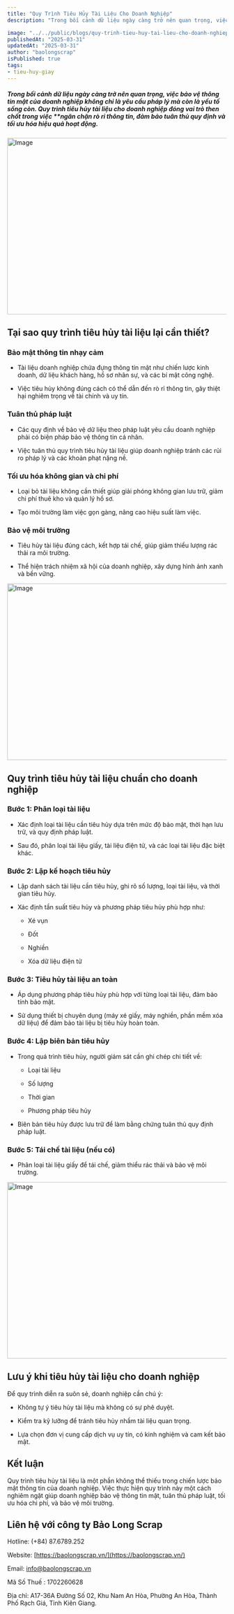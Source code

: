 ```yaml
---
title: "Quy Trình Tiêu Hủy Tài Liệu Cho Doanh Nghiệp"
description: "Trong bối cảnh dữ liệu ngày càng trở nên quan trọng, việc bảo vệ thông tin mật của doanh nghiệp không chỉ là yêu cầu pháp lý mà còn là yếu tố sống còn. Quy trình tiêu hủy tài liệu cho doanh nghiệp đóng vai trò then chốt trong việc **ngăn chặn rò rỉ thông tin, đảm bảo tuân thủ quy định và tối ưu hóa hiệu quả hoạt động."

image: "../../public/blogs/quy-trinh-tieu-huy-tai-lieu-cho-doanh-nghiep-2.jpg"
publishedAt: "2025-03-31"
updatedAt: "2025-03-31"
author: "baolongscrap"
isPublished: true
tags:
- tieu-huy-giay
---
```


##### Trong bối cảnh dữ liệu ngày càng trở nên quan trọng, việc bảo vệ thông tin mật của doanh nghiệp không chỉ là yêu cầu pháp lý mà còn là yếu tố sống còn. Quy trình tiêu hủy tài liệu cho doanh nghiệp đóng vai trò then chốt trong việc **ngăn chặn rò rỉ thông tin, đảm bảo tuân thủ quy định và tối ưu hóa hiệu quả hoạt động.

<Image 
  src="/blogs/quy-trinh-tieu-huy-tai-lieu-cho-doanh-nghiep-1.jpg" 
  width="1200"
  height="404"
  alt="Image"
  sizes="100vw"
/>

## Tại sao quy trình tiêu hủy tài liệu lại cần thiết?

### Bảo mật thông tin nhạy cảm

- Tài liệu doanh nghiệp chứa đựng thông tin mật như chiến lược kinh doanh, dữ liệu khách hàng, hồ sơ nhân sự, và các bí mật công nghệ.

- Việc tiêu hủy không đúng cách có thể dẫn đến rò rỉ thông tin, gây thiệt hại nghiêm trọng về tài chính và uy tín.

### Tuân thủ pháp luật

- Các quy định về bảo vệ dữ liệu theo pháp luật yêu cầu doanh nghiệp phải có biện pháp bảo vệ thông tin cá nhân.

- Việc tuân thủ quy trình tiêu hủy tài liệu giúp doanh nghiệp tránh các rủi ro pháp lý và các khoản phạt nặng nề.

### Tối ưu hóa không gian và chi phí

- Loại bỏ tài liệu không cần thiết giúp giải phóng không gian lưu trữ, giảm chi phí thuê kho và quản lý hồ sơ.

- Tạo môi trường làm việc gọn gàng, nâng cao hiệu suất làm việc.

### Bảo vệ môi trường

- Tiêu hủy tài liệu đúng cách, kết hợp tái chế, giúp giảm thiểu lượng rác thải ra môi trường.

- Thể hiện trách nhiệm xã hội của doanh nghiệp, xây dựng hình ảnh xanh và bền vững.

<Image 
  src="/blogs/quy-trinh-tieu-huy-tai-lieu-cho-doanh-nghiep-2.jpg" 
  width="1200"
  height="404"
  alt="Image"
  sizes="100vw"
/>

## Quy trình tiêu hủy tài liệu chuẩn cho doanh nghiệp

### Bước 1: Phân loại tài liệu
- Xác định loại tài liệu cần tiêu hủy dựa trên mức độ bảo mật, thời hạn lưu trữ, và quy định pháp luật.

- Sau đó, phân loại tài liệu giấy, tài liệu điện tử, và các loại tài liệu đặc biệt khác.

### Bước 2: Lập kế hoạch tiêu hủy
- Lập danh sách tài liệu cần tiêu hủy, ghi rõ số lượng, loại tài liệu, và thời gian tiêu hủy.

- Xác định tần suất tiêu hủy và phương pháp tiêu hủy phù hợp như:

  - Xé vụn

  - Đốt

  - Nghiền

  - Xóa dữ liệu điện tử

### Bước 3: Tiêu hủy tài liệu an toàn

- Áp dụng phương pháp tiêu hủy phù hợp với từng loại tài liệu, đảm bảo tính bảo mật.

- Sử dụng thiết bị chuyên dụng (máy xé giấy, máy nghiền, phần mềm xóa dữ liệu) để đảm bảo tài liệu bị tiêu hủy hoàn toàn.

### Bước 4: Lập biên bản tiêu hủy

- Trong quá trình tiêu hủy, người giám sát cần ghi chép chi tiết về:

  - Loại tài liệu

  - Số lượng

  - Thời gian

  - Phương pháp tiêu hủy

- Biên bản tiêu hủy được lưu trữ để làm bằng chứng tuân thủ quy định pháp luật.

### Bước 5: Tái chế tài liệu (nếu có)

- Phân loại tài liệu giấy để tái chế, giảm thiểu rác thải và bảo vệ môi trường.

<Image 
  src="/blogs/quy-trinh-tieu-huy-tai-lieu-cho-doanh-nghiep-3.jpg" 
  width="1200"
  height="404"
  alt="Image"
  sizes="100vw"
/>

## Lưu ý khi tiêu hủy tài liệu cho doanh nghiệp

Để quy trình diễn ra suôn sẻ, doanh nghiệp cần chú ý:

- Không tự ý tiêu hủy tài liệu mà không có sự phê duyệt.

- Kiểm tra kỹ lưỡng để tránh tiêu hủy nhầm tài liệu quan trọng.

- Lựa chọn đơn vị cung cấp dịch vụ uy tín, có kinh nghiệm và cam kết bảo mật.

## Kết luận

Quy trình tiêu hủy tài liệu là một phần không thể thiếu trong chiến lược bảo mật thông tin của doanh nghiệp. Việc thực hiện quy trình này một cách nghiêm ngặt giúp doanh nghiệp bảo vệ thông tin mật, tuân thủ pháp luật, tối ưu hóa chi phí, và bảo vệ môi trường.

## Liên hệ với công ty Bảo Long Scrap

Hotline: (+84) 87.6789.252

Website: [https://baolongscrap.vn/](https://baolongscrap.vn/)

Email: info@baolongscrap.vn

Mã Số Thuế : 1702260628

Địa chỉ: A17-36A Đường Số 02, Khu Nam An Hòa, Phường An Hòa, Thành Phố Rạch Giá, Tỉnh Kiên Giang.
